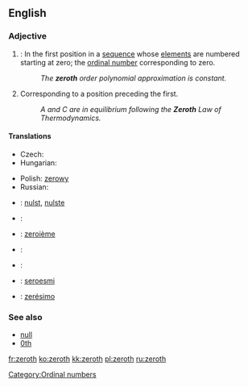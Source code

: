 {{wikipedia}}
==English==
{{ordinalbox|en||0th|1st||first|card=zero}}

===Adjective===
{{en-adj|-}}

# {{mathematics}}: In the first position in a [[sequence]] whose [[element]]s are numbered starting at zero; the [[ordinal number]] corresponding to zero.
#: ''The '''zeroth''' order polynomial approximation is constant.''
# Corresponding to a position preceding the first.
#: ''A and C are in equilibrium following the '''Zeroth''' Law of Thermodynamics.''

====Translations====
{{trans-top|ordinal number corresponding to zero}}
* Czech: {{t-|cs|nultý|m}}
* Hungarian: {{t+|hu|nulladik}}
{{trans-mid}}
* Polish: [[zerowy]] {{m}}
* Russian: {{t+|ru|нулевой|tr=nul'evój|sc=Cyrl}}
{{trans-bottom}}

{{trans-top|corresponding to a position preceding the first}}
{{trans-mid}}
{{trans-bottom}}

{{checktrans-top}}
* {{ttbc|Dutch}}: [[nulst]], [[nulste]]
* {{ttbc|Esperanto}}: {{t-|eo|nula|xs=Esperanto}}
* {{ttbc|French}}: [[zeroième]]
* {{ttbc|Italian}}: {{t-|it|zeresimo}}
{{trans-mid}}
* {{ttbc|Norwegian}}: {{t-|no|nulte}}
* {{ttbc|Novial}}: [[seroesmi]]
* {{ttbc|Portuguese}}: [[zerésimo]]
{{trans-bottom}}

===See also===
* [[null]]
* [[0th]]

[[Category:Ordinal numbers]]

[[fr:zeroth]]
[[ko:zeroth]]
[[kk:zeroth]]
[[pl:zeroth]]
[[ru:zeroth]]